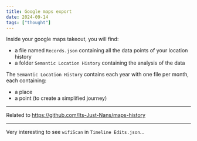 ```yaml
---
title: Google maps export
date: 2024-09-14
tags: ["thought"]
---
```


Inside your google maps takeout, you will find:

- a file named `Records.json` containing all the data points of your location history
- a folder `Semantic Location History` containing the analysis of the data

The `Semantic Location History` contains each year with one file per month, each containing:

- a place
- a point (to create a simplified journey)

---

Related to https://github.com/Its-Just-Nans/maps-history

---

Very interesting to see `wifiScan` in `Timeline Edits.json`...
